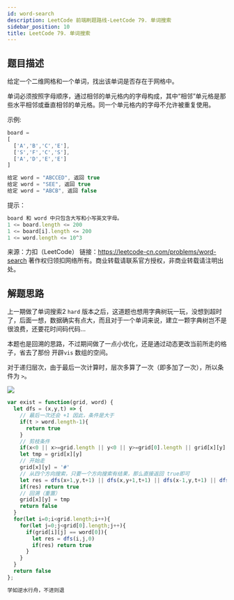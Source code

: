 ```yaml
---
id: word-search
description: LeetCode 前端刷题路线-LeetCode 79. 单词搜索
sidebar_position: 10
title: LeetCode 79. 单词搜索
---
```



## 题目描述
给定一个二维网格和一个单词，找出该单词是否存在于网格中。

单词必须按照字母顺序，通过相邻的单元格内的字母构成，其中“相邻”单元格是那些水平相邻或垂直相邻的单元格。同一个单元格内的字母不允许被重复使用。


示例:

```javascript
board =
[
  ['A','B','C','E'],
  ['S','F','C','S'],
  ['A','D','E','E']
]

给定 word = "ABCCED", 返回 true
给定 word = "SEE", 返回 true
给定 word = "ABCB", 返回 false
```

提示：

```javascript
board 和 word 中只包含大写和小写英文字母。
1 <= board.length <= 200
1 <= board[i].length <= 200
1 <= word.length <= 10^3
```

来源：力扣（LeetCode）
链接：https://leetcode-cn.com/problems/word-search
著作权归领扣网络所有。商业转载请联系官方授权，非商业转载请注明出处。


## 解题思路
上一期做了单词搜索2 `hard` 版本之后，这道题也想用字典树玩一玩，没想到超时了，后面一想，数据确实有点大，而且对于一个单词来说，建立一颗字典树岂不是很浪费，还要花时间码代码...

本题也是回溯的思路，不过期间做了一点小优化，还是通过动态更改当前所走的格子，省去了那份 开辟`vis` 数组的空间。

对于递归层次，由于最后一次计算时，层次多算了一次（即多加了一次），所以条件为 `>`。

![](https://img-blog.csdnimg.cn/20200913183820425.png?x-oss-process=image/watermark,type_ZmFuZ3poZW5naGVpdGk,shadow_10,text_aHR0cHM6Ly9ibG9nLmNzZG4ubmV0L3dlaXhpbl80MjQyOTcxOA==,size_16,color_FFFFFF,t_70#pic_center)



```javascript
var exist = function(grid, word) {
  let dfs = (x,y,t) => {
    // 最后一次还会 +1 因此，条件是大于
    if(t > word.length-1){
      return true
    }
    // 剪枝条件
    if(x<0 || x>=grid.length || y<0 || y>=grid[0].length || grid[x][y]!= word[t] || grid[x][y] == '#') return false
    let tmp = grid[x][y]
    // 开始走
    grid[x][y] = '#'
    // 从四个方向搜索，只要一个方向搜索有结果，那么直接返回 true即可
    let res = dfs(x+1,y,t+1) || dfs(x,y+1,t+1) || dfs(x-1,y,t+1) || dfs(x,y-1,t+1)
    if(res) return true
    // 回溯（重置）
    grid[x][y] = tmp
    return false
  }
  for(let i=0;i<grid.length;i++){
    for(let j=0;j<grid[0].length;j++){
      if(grid[i][j] == word[0]){
        let res = dfs(i,j,0)
        if(res) return true
      }
    }
  }
  return false
};
```

```javascript
学如逆水行舟，不进则退
```



